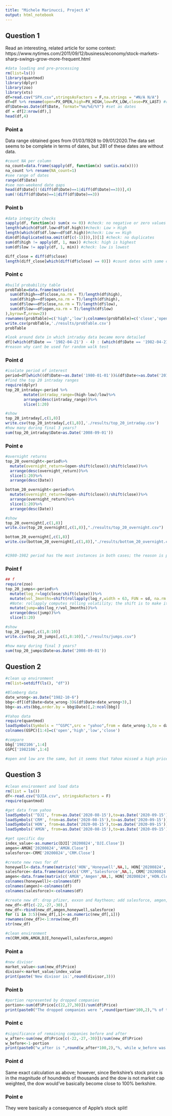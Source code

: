 ---
title: "Michele Marinucci, Project A"
output: html_notebook
---

## Question 1

Read an interesting, related article for some context: https://www.nytimes.com/2011/09/12/business/economy/stock-markets-sharp-swings-grow-more-frequent.html

```{r}
#data loading and pre-processing
rm(list=ls())
library(quantmod)
library(dplyr)
library(zoo)
library(xts)
df=read.csv("SPX.csv",stringsAsFactors = F,na.strings = "#N/A N/A")
df=df %>% rename(open=PX_OPEN,high=PX_HIGH,low=PX_LOW,close=PX_LAST) #rename columns
df$Date=as.Date(df$Date, format="%m/%d/%Y") #set as dates
df = df[2:nrow(df),]
head(df,4)
```

### Point a

Data range obtained goes from 01/03/1928 to 09/01/2020.The data set seems to be complete in terms of dates, but 281 of these dates are without data. 

```{r}
#count NA per column
na_count=data.frame(sapply(df, function(x) sum(is.na(x))))
na_count %>% rename(NA_count=1)
#see range of dates
range(df$Date)
#see non-weekend date gaps
head(df$Date[(!(diff(df$Date)==1|diff(df$Date)==3))],4)
sum(!(diff(df$Date)==1|diff(df$Date)==3))

```


### Point b

```{r}
#data integrity checks
sapply(df, function(x) sum(x <= 0)) #check: no negative or zero values
length(which(df$df.low>df$df.high))#check: Low > High
length(which(df$df.low==df$df.high))#check: Low == High
dim(df[duplicated(na.omit(df[c(-1)])),])[1] #check: no duplicates
sum(df$high != apply(df, 1, max)) #check: high is highest
sum(df$low != apply(df, 1, min)) #check: low is lowest

diff_close = diff(df$close)
length(diff_close[which(diff(df$close) == 0)]) #count dates with same close price
```

### Point c

```{r}
#build probability table
probTable=data.frame(matrix(c(
  sum(df$high==df$close,na.rm = T)/length(df$high),
  sum(df$high==df$open,na.rm = T)/length(df$high),
  sum(df$low==df$close,na.rm = T)/length(df$low),
  sum(df$low==df$open,na.rm = T)/length(df$low)
),byrow=T,nrow=2))
rownames(probTable)=c('high','low');colnames(probTable)=c('close','open')
write.csv(probTable,'./results/probTable.csv')
probTable

```

```{r}
#look around date in which intraday data became more detailed
df[(which(df$Date == '1982-04-21') - 4) : (which(df$Date == '1982-04-21') + 4),]
#reason why cant be used for random walk test
```



### Point d

```{r}
#isolate period of interest
period=df[which((df$Date>=as.Date('1980-01-01'))&(df$Date<=as.Date('2011-08-30'))),]
#find the top 20 intraday ranges
require(dplyr)
top_20_intraday<-period %>% 
        mutate(intraday_range=(high-low)/low)%>%
        arrange(desc(intraday_range))%>%
        slice(1:20)

#show
top_20_intraday[,c(1,8)]
write.csv(top_20_intraday[,c(1,8)],'./results/top_20_intraday.csv')
#how many during final 3 years?
sum(top_20_intraday$Date>as.Date('2008-09-01'))
```

### Point e

```{r}
#overnight returns 
top_20_overnight<-period%>%
  mutate(overnight_return=(open-shift(close))/shift(close))%>%
  arrange(desc(overnight_return))%>%
  slice(1:20)%>% 
  arrange(desc(Date))

bottom_20_overnight<-period%>%
  mutate(overnight_return=(open-shift(close))/shift(close))%>%
  arrange(overnight_return)%>%
  slice(1:20)%>% 
  arrange(desc(Date))

#show
top_20_overnight[,c(1,8)]
write.csv(top_20_overnight[,c(1,8)],"./results/top_20_overnight.csv")

bottom_20_overnight[,c(1,8)]
write.csv(bottom_20_overnight[,c(1,8)],"./results/bottom_20_overnight.csv")


#1980-1982 period has the most instances in both cases; the reason is perhaps that there was no intraday before 1982 (out time period starts in 1980)

```

### Point f

```{r}
## f
require(zoo)
top_20_jumps<-period%>%
  mutate(log_r=log(close/shift(close)))%>%
  mutate(vol_3months=shift(rollapply(log_r,width = 63, FUN = sd, na.rm = TRUE,fill=NA,align='right')))%>%
  #Note: rollapply computes rolling volatility; the shift is to make it "prior day's close"
  mutate(jump=abs(log_r/vol_3months))%>%
  arrange(desc(jump))%>%
  slice(1:20)

#show
top_20_jumps[,c(1,8:10)]
write.csv(top_20_jumps[,c(1,8:10)],"./results/jumps.csv")

#how many during final 3 years?
sum(top_20_jumps$Date>as.Date('2008-09-01'))
```

## Question 2
```{r}
#clean up environment
rm(list=setdiff(ls(), "df"))

#Blomberg data
date_wrong<-as.Date("1982-10-6")
bbg<-df[(df$Date>date_wrong-3)&(df$Date<date_wrong+3),]
bbg<-as.xts(bbg,order.by = bbg$Date)[,2:ncol(bbg)]

#Yahoo data
require(quantmod)
loadSymbols(Symbols = "^GSPC",src = "yahoo",from = date_wrong-3,to = date_wrong+3)
colnames(GSPC)[1:4]=c('open','high','low','close')

#compare
bbg['1982106',1:4]
GSPC['1982106',1:4]

#open and low are the same, but it seems that Yahoo missed a high price at the end of the day that Bloomberg did not miss. That seems to have been the discrepancy.

```

## Question 3

```{r}
#clean environment and load data
rm(list = ls())
df<-read.csv("DJIA.csv", stringsAsFactors = F)
require(quantmod)

#get data from yahoo
loadSymbols('^DJI', from=as.Date('2020-08-15'),to=as.Date('2020-09-15'))
loadSymbols('CRM', from=as.Date('2020-08-15'),to=as.Date('2020-09-15'))
loadSymbols('HON', from=as.Date('2020-08-15'),to=as.Date('2020-09-15'))
loadSymbols('AMGN', from=as.Date('2020-08-15'),to=as.Date('2020-09-15'))

#get specific day
index_value<-as.numeric(DJI['20200824','DJI.Close'])
amgen<-AMGN['20200824','AMGN.Close']
salesforce<-CRM['20200824','CRM.Close']

#create new rows for df
honeywell<-data.frame(matrix(c('HON','Honeywell',NA,1, HON['20200824','HON.Close']),nrow=1))
salesforce<-data.frame(matrix(c('CRM','Salesforce',NA,1, CRM['20200824','CRM.Close']),nrow=1))
amgen<-data.frame(matrix(c('AMGN','Amgen',NA,1, HON['20200824','HON.Close']),nrow=1))
colnames(honeywell)<-colnames(df)
colnames(amgen)<-colnames(df)
colnames(salesforce)<-colnames(df)

#create new df: drop pfizer, exxon and Raytheon; add salesforce, amgen, honeywell
new_df<-df[c(-22,-27,-30),]
new_df<-rbind(new_df,amgen,honeywell,salesforce)
for (i in 3:5){new_df[,i]<-as.numeric(new_df[,i])}
rownames(new_df)<-1:nrow(new_df)
str(new_df)

#clean environment
rm(CRM,HON,AMGN,DJI,honeywell,salesforce,amgen)

```

### Point a

```{r}
#new divisor
market_value<-sum(new_df$Price)
divisor<-market_value/index_value
print(paste('New divisor is:',round(divisor,3)))
```

### Point b
```{r}
#portion represented by dropped companies
portion<-sum(df$Price[c(22,27,30)])/sum(df$Price)
print(paste0("The dropped companies were ",round(portion*100,2),"% of the index"))
```


### Point c
```{r}
#significance of remaining companies before and after
w_after<-sum(new_df$Price[c(-22,-27,-30)])/sum(new_df$Price)
w_before<-1-portion
print(paste0("w_after is ",round(w_after*100,2),"%, while w_before was ",round(w_before*100,2),'%'))
```

### Point d
Same exact calculation as above; however, since Berkshire's stock price is in the magnitude of houndreds of thousands and the dow is not market cap weighted, the dow would've basically become close to 100% berkshire. 

### Point e

They were basically a consequence of Apple's stock split!













